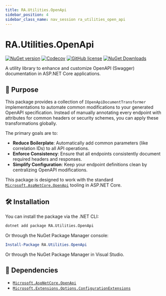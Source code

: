 ```yaml
---
title: RA.Utilities.OpenApi
sidebar_position: 4
sidebar_class_name: nav_session ra_utilities_open_api
---
```



<p align="center">
<LogoSvg width={'15rem'} height={'15rem'} />
</p>

# RA.Utilities.OpenApi

[![NuGet version](https://img.shields.io/nuget/v/RA.Utilities.OpenApi?logo=nuget&label=NuGet)](https://www.nuget.org/packages/RA.Utilities.OpenApi/)
[![Codecov](https://codecov.io/github/RedonAlla/RA.Utilities/graph/badge.svg)](https://codecov.io/github/RedonAlla/RA.Utilities)
[![GitHub license](https://img.shields.io/github/license/RedonAlla/RA.Utilities)](https://github.com/RedonAlla/RA.Utilities/blob/main/LICENSE)
[![NuGet Downloads](https://img.shields.io/nuget/dt/RA.Utilities.OpenApi.svg)](https://www.nuget.org/packages/RA.Utilities.OpenApi/)


A utility library to enhance and customize OpenAPI (Swagger) documentation in ASP.NET Core applications.

## 🎯 Purpose

This package provides a collection of `IOpenApiDocumentTransformer` implementations to automate common modifications to your generated OpenAPI specification.
Instead of manually annotating every endpoint with attributes for common headers or security schemes, you can apply these transformations globally.

The primary goals are to:
- **Reduce Boilerplate**: Automatically add common parameters (like correlation IDs) to all API operations.
- **Enforce Consistency**: Ensure that all endpoints consistently document required headers and responses.
- **Simplify Configuration**: Keep your endpoint definitions clean by centralizing OpenAPI modifications.

This package is designed to work with the standard [`Microsoft.AspNetCore.OpenApi`](https://www.nuget.org/packages/Microsoft.AspNetCore.OpenApi) tooling in ASP.NET Core.

## 🛠️ Installation

You can install the package via the .NET CLI:

```bash
dotnet add package RA.Utilities.OpenApi
```

Or through the NuGet Package Manager console:

```powershell
Install-Package RA.Utilities.OpenApi
```

Or through the NuGet Package Manager in Visual Studio.

## 🔗 Dependencies

-   [`Microsoft.AspNetCore.OpenApi`](https://www.nuget.org/packages/Microsoft.AspNetCore.OpenApi)
-   [`Microsoft.Extensions.Options.ConfigurationExtensions`](https://www.nuget.org/packages/microsoft.extensions.options.configurationextensions/)

<br />
<br />

<DocCardList />

